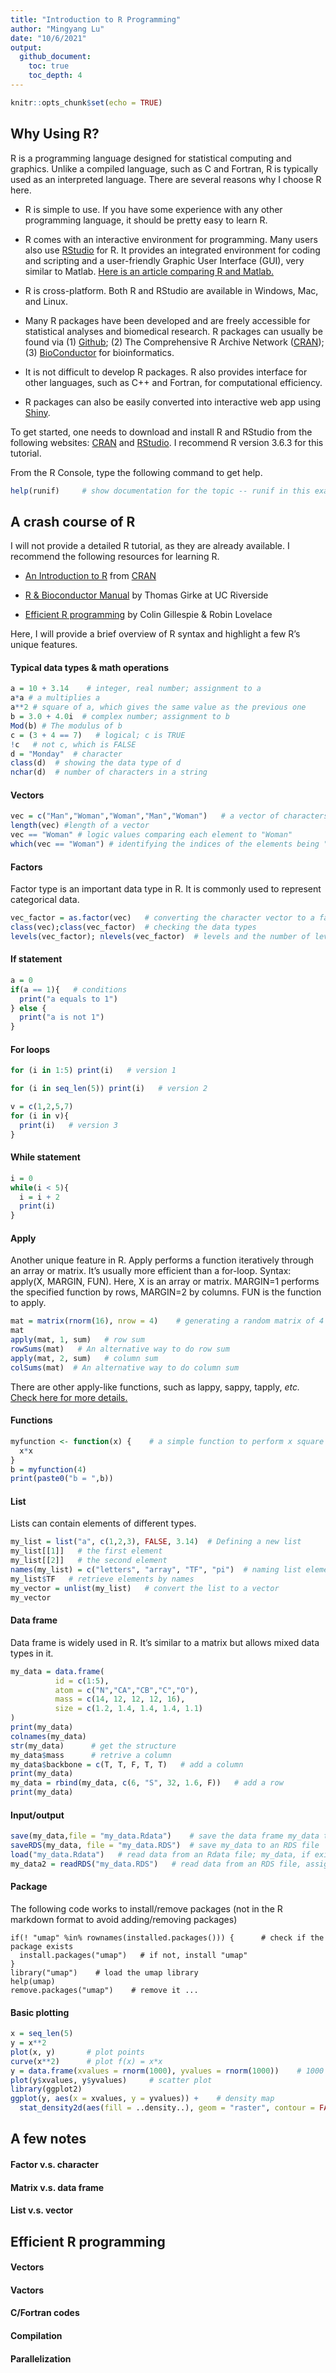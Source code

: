 ```yaml
---
title: "Introduction to R Programming"
author: "Mingyang Lu"
date: "10/6/2021"
output: 
  github_document:
    toc: true
    toc_depth: 4
---
```


```r
knitr::opts_chunk$set(echo = TRUE)
```

## Why Using R?
R is a programming language designed for statistical computing and graphics. Unlike a compiled language, such as C and Fortran, R is typically used as an interpreted language. There are several reasons why I choose R here.

* R is simple to use. If you have some experience with any other programming language, it should be pretty easy to learn R.

* R comes with an interactive environment for programming. Many users also use [RStudio](https://www.rstudio.com) for R. It provides an integrated environment for coding and scripting and a user-friendly Graphic User Interface (GUI), very similar to Matlab. [Here is an article comparing R and Matlab.](https://hackr.io/blog/r-vs-matlab)  

* R is cross-platform. Both R and RStudio are available in Windows, Mac, and Linux. 

* Many R packages have been developed and are freely accessible for statistical analyses and biomedical research. R packages can usually be found via (1) [Github](https://github.com); (2) The Comprehensive R Archive Network ([CRAN](https://cran.r-project.org)); (3) [BioConductor](https://www.bioconductor.org) for bioinformatics.

* It is not difficult to develop R packages. R also provides interface for other languages, such as C++ and Fortran, for computational efficiency. 

* R packages can also be easily converted into interactive web app using [Shiny](https://shiny.rstudio.com).

To get started, one needs to download and install R and RStudio from the following websites:  [CRAN](https://cran.r-project.org) and [RStudio](https://www.rstudio.com/). I recommend R version 3.6.3 for this tutorial. 

From the R Console, type the following command to get help.

```r
help(runif)     # show documentation for the topic -- runif in this example
```

## A crash course of R
I will not provide a detailed R tutorial, as they are already available. I recommend the following resources for learning R.

* [An Introduction to R](https://cran.r-project.org/doc/manuals/r-release/R-intro.html) from [CRAN](https://cran.r-project.org)

* [R & Bioconductor Manual](http://manuals.bioinformatics.ucr.edu/home/R_BioCondManual) by Thomas Girke at UC Riverside

* [Efficient R programming](https://csgillespie.github.io/efficientR/) by Colin Gillespie & Robin Lovelace

Here, I will provide a brief overview of R syntax and highlight a few R's unique features. 

#### Typical data types & math operations
```r
a = 10 + 3.14    # integer, real number; assignment to a
a*a # a multiplies a
a**2 # square of a, which gives the same value as the previous one
b = 3.0 + 4.0i  # complex number; assignment to b
Mod(b) # The modulus of b
c = (3 + 4 == 7)   # logical; c is TRUE
!c   # not c, which is FALSE
d = "Monday"  # character
class(d)  # showing the data type of d
nchar(d)  # number of characters in a string
```
#### Vectors
```r
vec = c("Man","Woman","Woman","Man","Woman")   # a vector of characters
length(vec) #length of a vector
vec == "Woman" # logic values comparing each element to "Woman"
which(vec == "Woman") # identifying the indices of the elements being "Woman"
```
#### Factors
Factor type is an important data type in R. It is commonly used to represent categorical data. 
```r
vec_factor = as.factor(vec)   # converting the character vector to a factor vector
class(vec);class(vec_factor)  # checking the data types
levels(vec_factor); nlevels(vec_factor)  # levels and the number of levels
```
#### If statement
```r
a = 0
if(a == 1){   # conditions
  print("a equals to 1")
} else {
  print("a is not 1")
}
```
#### For loops
```r
for (i in 1:5) print(i)   # version 1
```

```r
for (i in seq_len(5)) print(i)   # version 2
```

```r
v = c(1,2,5,7)
for (i in v){
  print(i)   # version 3
}
```

#### While statement
```r
i = 0
while(i < 5){
  i = i + 2
  print(i)
}
```

#### Apply
Another unique feature in R. Apply performs a function iteratively through an array or matrix. It's usually more efficient than a for-loop. Syntax: apply(X, MARGIN, FUN). Here, X is an array or matrix. MARGIN=1 performs the specified function by rows, MARGIN=2 by columns. FUN is the function to apply. 
```r
mat = matrix(rnorm(16), nrow = 4)    # generating a random matrix of 4 x 4
mat
apply(mat, 1, sum)   # row sum
rowSums(mat)   # An alternative way to do row sum
apply(mat, 2, sum)   # column sum
colSums(mat)  # An alternative way to do column sum
```
There are other apply-like functions, such as lappy, sappy, tapply, *etc.* [Check here for more details.](https://www.datacamp.com/community/tutorials/r-tutorial-apply-family)

#### Functions
```r
myfunction <- function(x) {    # a simple function to perform x square
  x*x
}
b = myfunction(4)
print(paste0("b = ",b))
```

#### List
Lists can contain elements of different types. 
```r
my_list = list("a", c(1,2,3), FALSE, 3.14)  # Defining a new list
my_list[[1]]   # the first element
my_list[[2]]   # the second element
names(my_list) = c("letters", "array", "TF", "pi")  # naming list elements
my_list$TF   # retrieve elements by names
my_vector = unlist(my_list)   # convert the list to a vector
my_vector
```

#### Data frame
Data frame is widely used in R. It's similar to a matrix but allows mixed data types in it.
```r
my_data = data.frame(
          id = c(1:5),
          atom = c("N","CA","CB","C","O"),
          mass = c(14, 12, 12, 12, 16),
          size = c(1.2, 1.4, 1.4, 1.4, 1.1)
)
print(my_data)
colnames(my_data)
str(my_data)      # get the structure 
my_data$mass      # retrive a column
my_data$backbone = c(T, T, F, T, T)   # add a column
print(my_data)
my_data = rbind(my_data, c(6, "S", 32, 1.6, F))   # add a row
print(my_data)
```

#### Input/output
```r
save(my_data,file = "my_data.Rdata")    # save the data frame my_data to file
saveRDS(my_data, file = "my_data.RDS")  # save my_data to an RDS file
load("my_data.Rdata")   # read data from an Rdata file; my_data, if exist, would be overwritten
my_data2 = readRDS("my_data.RDS")   # read data from an RDS file, assign it to another variable
```

#### Package
The following code works to install/remove packages (not in the R markdown format to avoid adding/removing packages)
```
if(! "umap" %in% rownames(installed.packages())) {      # check if the package exists
  install.packages("umap")   # if not, install "umap"
}
library("umap")    # load the umap library
help(umap)
remove.packages("umap")    # remove it ...
```

#### Basic plotting
``` r
x = seq_len(5)
y = x**2
plot(x, y)       # plot points
curve(x**2)      # plot f(x) = x*x
y = data.frame(xvalues = rnorm(1000), yvalues = rnorm(1000))    # 1000 random points in 2D
plot(y$xvalues, y$yvalues)     # scatter plot
library(ggplot2)
ggplot(y, aes(x = xvalues, y = yvalues)) +    # density map
  stat_density2d(aes(fill = ..density..), geom = "raster", contour = FALSE)
``` 

## A few notes

#### Factor v.s. character

#### Matrix v.s. data frame

#### List v.s. vector

## Efficient R programming

#### Vectors

#### Vactors

#### C/Fortran codes

#### Compilation

#### Parallelization
